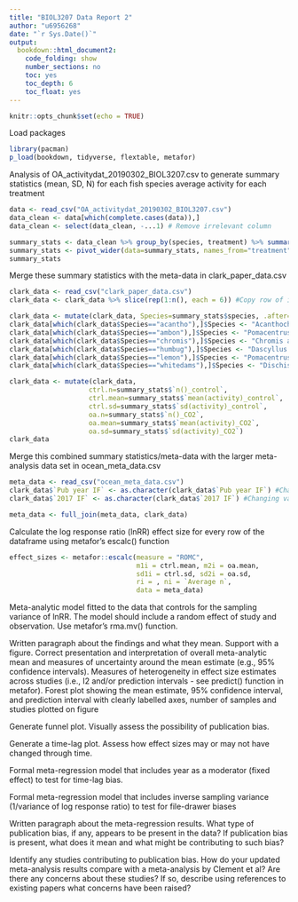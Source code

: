 ```yaml
---
title: "BIOL3207 Data Report 2"
author: "u6956268"
date: "`r Sys.Date()`"
output: 
  bookdown::html_document2:
    code_folding: show
    number_sections: no
    toc: yes
    toc_depth: 6
    toc_float: yes
---
```


```r
knitr::opts_chunk$set(echo = TRUE)
```

Load packages
```r
library(pacman)
p_load(bookdown, tidyverse, flextable, metafor)
```

Analysis of OA_activitydat_20190302_BIOL3207.csv to generate summary statistics (mean, SD, N) for each fish species average activity for each treatment
```r
data <- read_csv("OA_activitydat_20190302_BIOL3207.csv")
data_clean <- data[which(complete.cases(data)),]
data_clean <- select(data_clean, -...1) # Remove irrelevant column

summary_stats <- data_clean %>% group_by(species, treatment) %>% summarise(n(), mean(activity), sd(activity))
summary_stats <- pivot_wider(data=summary_stats, names_from="treatment", values_from=c("n()", "mean(activity)", "sd(activity)"))
summary_stats
```

Merge these summary statistics with the meta-data in clark_paper_data.csv
```r
clark_data <- read_csv("clark_paper_data.csv")
clark_data <- clark_data %>% slice(rep(1:n(), each = 6)) #Copy row of info 6 times according to formatting of meta-analysis data set

clark_data <- mutate(clark_data, Species=summary_stats$species, .after=10)
clark_data[which(clark_data$Species=="acantho"),]$Species <- "Acanthochromis polyacanthus"
clark_data[which(clark_data$Species=="ambon"),]$Species <- "Pomacentrus amboinensis"
clark_data[which(clark_data$Species=="chromis"),]$Species <- "Chromis atripectoralis"
clark_data[which(clark_data$Species=="humbug"),]$Species <- "Dascyllus aruanus"
clark_data[which(clark_data$Species=="lemon"),]$Species <- "Pomacentrus moluccensis"
clark_data[which(clark_data$Species=="whitedams"),]$Species <- "Dischistodus perspicillatus"

clark_data <- mutate(clark_data, 
                    ctrl.n=summary_stats$`n()_control`, 
                    ctrl.mean=summary_stats$`mean(activity)_control`, 
                    ctrl.sd=summary_stats$`sd(activity)_control`, 
                    oa.n=summary_stats$`n()_CO2`, 
                    oa.mean=summary_stats$`mean(activity)_CO2`, 
                    oa.sd=summary_stats$`sd(activity)_CO2`)
clark_data
```

Merge this combined summary statistics/meta-data with the larger meta-analysis data set in ocean_meta_data.csv
```r
meta_data <- read_csv("ocean_meta_data.csv")
clark_data$`Pub year IF` <- as.character(clark_data$`Pub year IF`) #Changing variable class to character to match meta-analysis data set 
clark_data$`2017 IF` <- as.character(clark_data$`2017 IF`) #Changing variable class to character to match meta-analysis data set 

meta_data <- full_join(meta_data, clark_data)
```

Calculate the log response ratio (lnRR) effect size for every row of the dataframe using metafor’s escalc() function
```r
effect_sizes <- metafor::escalc(measure = "ROMC", 
                                m1i = ctrl.mean, m2i = oa.mean, 
                                sd1i = ctrl.sd, sd2i = oa.sd, 
                                ri = , ni = `Average n`, 
                                data = meta_data)
```

Meta-analytic model fitted to the data that controls for the sampling variance of lnRR. The model should include a random effect of study and observation. Use metafor’s rma.mv() function.

Written paragraph about the findings and what they mean. Support with a figure. Correct presentation and interpretation of overall meta-analytic mean and measures of uncertainty around the mean estimate (e.g., 95% confidence intervals). Measures of heterogeneity in effect size estimates across studies (i.e., I2 and/or prediction intervals - see predict() function in metafor). Forest plot showing the mean estimate, 95% confidence interval, and prediction interval with clearly labelled axes, number of samples and studies plotted on figure

Generate funnel plot. Visually assess the possibility of publication bias.

Generate a time-lag plot. Assess how effect sizes may or may not have changed through time.

Formal meta-regression model that includes year as a moderator (fixed effect) to test for time-lag bias.

Formal meta-regression model that includes inverse sampling variance (1/variance of log response ratio) to test for file-drawer biases

Written paragraph about the meta-regression results. What type of publication bias, if any, appears to be present in the data? If publication bias is present, what does it mean and what might be contributing to such bias?

Identify any studies contributing to publication bias. How do your updated meta-analysis results compare with a meta-analysis by Clement et al? Are there any concerns about these studies? If so, describe using references to existing papers what concerns have been raised?

